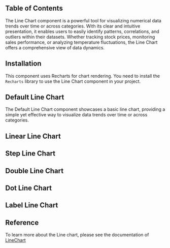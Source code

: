 
## Table of Contents

The Line Chart component is a powerful tool for visualizing numerical data trends over time or across categories. With its clear and intuitive presentation, it enables users to easily identify patterns, correlations, and outliers within their datasets. Whether tracking stock prices, monitoring sales performance, or analyzing temperature fluctuations, the Line Chart offers a comprehensive view of data dynamics.

## Installation

This component uses Recharts for chart rendering. You need to install the `Recharts` library to use the Line Chart component in your project.

<CodeHighlight code={rechartsInstall} />

## Default Line Chart

The Default Line Chart component showcases a basic line chart, providing a simple yet effective way to visualize data trends over time or across categories.

<CodeHighlightPreview code={DefaultLineChartCode}>
  <DefaultLineChart />
</CodeHighlightPreview>

## Linear Line Chart

<CodeHighlightPreview code={LinearLineChartCode}>
  <LinearLineChart />
</CodeHighlightPreview>

## Step Line Chart

<CodeHighlightPreview code={StepLineChartCode}>
  <StepLineChart />
</CodeHighlightPreview>

## Double Line Chart

<CodeHighlightPreview code={DoubleLineChartCode}>
  <DoubleLineChart />
</CodeHighlightPreview>

## Dot Line Chart

<CodeHighlightPreview code={DotLineChartCode}>
  <DotLineChart />
</CodeHighlightPreview>

## Label Line Chart

<CodeHighlightPreview code={LabelLineChartCode}>
  <LabelLineChart />
</CodeHighlightPreview>

## Reference

To learn more about the Line chart, please see the documentation of [LineChart](https://recharts.org/en-US/examples/SimpleLineChart)
